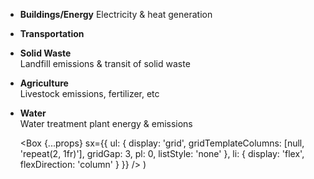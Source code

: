 
- **Buildings/Energy**
  Electricity & heat generation
  <BuildingEmissions />
- **Transportation**
  <TransitEmissions />
- **Solid Waste**  
  Landfill emissions & transit of solid waste
- **Agriculture**  
  Livestock emissions, fertilizer, etc
- **Water**  
  Water treatment plant energy & emissions

  <Box
    {...props}
    sx={{
      ul: {
        display: 'grid',
        gridTemplateColumns: [null, 'repeat(2, 1fr)'],
        gridGap: 3,
        pl: 0,
        listStyle: 'none'
      },
      li: {
        display: 'flex',
        flexDirection: 'column'
      }
    }}
  />
)
